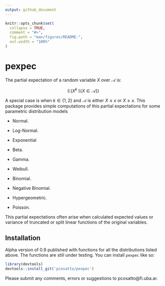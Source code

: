```yaml
---
output: github_document
---
```


<!-- README.md is generated from README.Rmd. Please edit that file -->

```r
knitr::opts_chunk$set(
  collapse = TRUE,
  comment = "#>",
  fig.path = "man/figures/README-",
  out.width = "100%"
)
```

# pexpec

<!-- badges: start -->

<!-- badges: end -->

The partial expectation of a random variable $X$ over $\mathcal{A}$ is:

$$
\mathbb{E}(X^k \ \mathbb{I}\{X \in \mathcal{A}\})
$$

A special case is when $k \in \{1,2\}$ and $\mathcal{A}$ is either $X \leq x$ or $X \geq x$. This package provides simple computations of this partial expectations for some parametric distribution models

-   Normal.

-   Log-Normal.

-   Exponential

-   Beta.

-   Gamma.

-   Weibull.

-   Binomial.

-   Negative Binomial.

-   Hypergeometric.

-   Poisson.

This partial expectations often arise when calculated expected values or variance of truncated or split linear functions of the original variables.

## Installation

Alpha version of 0.9 published with functions for all the distributions listed above. The functions are still under testing. You can install `pexpec` like so:

``` r
library(devtools)
devtools::install_git('pcosatto/pexpec')
```

Please submit any comments, errors or suggestions to pcosatto\@fi.uba.ar.
